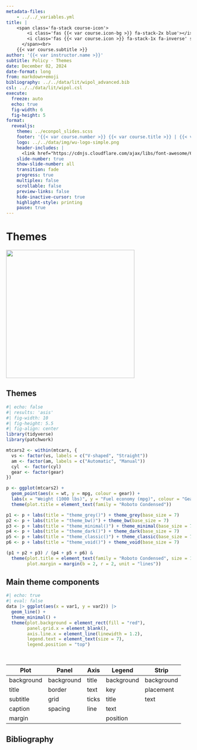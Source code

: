 ```yaml
---
metadata-files: 
    - ../../_variables.yml
title: |
    <span class='fa-stack course-icon'>
        <i class='fas {{< var course.icon-bg >}} fa-stack-2x blue'></i>
        <i class='fas {{< var course.icon >}} fa-stack-1x fa-inverse' style='margin-top:-5pt'></i>
      </span><br>
    {{< var course.subtitle >}}
author: '{{< var instructor.name >}}' 
subtitle: Policy · Themes
date: December 02, 2024
date-format: long
from: markdown+emoji
bibliography: ../../data/lit/wipol_advanced.bib
csl: ../../data/lit/wipol.csl
execute:
  freeze: auto
  echo: true
  fig-width: 6
  fig-height: 5
format:
  revealjs:
    theme: ../econpol_slides.scss
    footer: '{{< var course.number >}} {{< var course.title >}} | {{< var course.semester >}}'
    logo: ../../data/img/wu-logo-simple.png
    header-includes: |
      <link href="https://cdnjs.cloudflare.com/ajax/libs/font-awesome/6.1.1/css/all.min.css" rel="stylesheet"/>
    slide-number: true
    show-slide-number: all
    transition: fade
    progress: true
    multiplex: false
    scrollable: false
    preview-links: false
    hide-inactive-cursor: true
    highlight-style: printing
    pause: true
---
```


# Themes

![](../../data/img/avatar_break.png){fig-align="center" height=350}

::: footer
:::

## Themes

```r
#| echo: false
#| results: 'asis'
#| fig-width: 10
#| fig-height: 5.5
#| fig-align: center
library(tidyverse)
library(patchwork)

mtcars2 <- within(mtcars, {
  vs <- factor(vs, labels = c("V-shaped", "Straight"))
  am <- factor(am, labels = c("Automatic", "Manual"))
  cyl  <- factor(cyl)
  gear <- factor(gear)
})

p <- ggplot(mtcars2) +
  geom_point(aes(x = wt, y = mpg, colour = gear)) +
  labs(x = "Weight (1000 lbs)", y = "Fuel economy (mpg)", colour = "Gears") +
  theme(plot.title = element_text(family = "Roboto Condensed"))

p1 <- p + labs(title = "theme_grey()") + theme_grey(base_size = 7)
p2 <- p + labs(title = "theme_bw()") + theme_bw(base_size = 7)
p3 <- p + labs(title = "theme_minimal()") + theme_minimal(base_size = 7)
p4 <- p + labs(title = "theme_dark()") + theme_dark(base_size = 7)
p5 <- p + labs(title = "theme_classic()") + theme_classic(base_size = 7)
p6 <- p + labs(title = "theme_void()") + theme_void(base_size = 7)

(p1 + p2 + p3) / (p4 + p5 + p6) & 
  theme(plot.title = element_text(family = "Roboto Condensed", size = 16),
        plot.margin = margin(b = 2, r = 2, unit = "lines"))
```

## Main theme components {.medium}

```r
#| echo: true
#| eval: false
data |> ggplot(aes(x = var1, y = var2)) |>
  geom_line() +
  theme_minimal() +
  theme(plot.background = element_rect(fill = "red"),
        panel.grid.x = element_blank(),
        axis.line.x = element_line(linewidth = 1.2),
        legend.text = element_text(size = 7),
        legend.position = "top")
```

<br>

::: {.tbl-classic}
| Plot | Panel | Axis | Legend | Strip |
|------|-------|------|--------|-------|
| background | background | title | background | background |
| title | border | text | key | placement | 
| subtitle | grid | ticks | title | text |
| caption | spacing | line | text | |
| margin |  |  | position | |
:::

## Bibliography {.bibstyle}

:::footer
:::